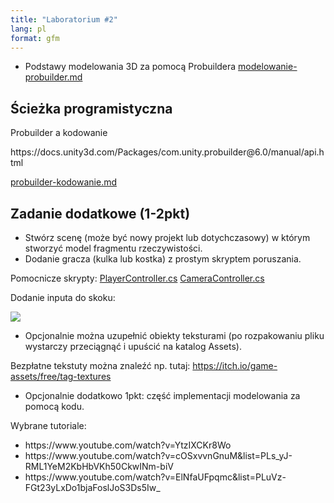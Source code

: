 ```yaml
---
title: "Laboratorium #2"
lang: pl
format: gfm
---
```



-   Podstawy modelowania 3D za pomocą Probuildera [modelowanie-probuilder.md](modelowanie-probuilder.md)

## Ścieżka programistyczna

Probuilder a kodowanie

https://docs.unity3d.com/Packages/com.unity.probuilder@6.0/manual/api.html

[probuilder-kodowanie.md](probuilder-kodowanie.md)

## Zadanie dodatkowe (1-2pkt)

* Stwórz scenę (może być nowy projekt lub dotychczasowy) w którym stworzyć model fragmentu rzeczywistości.
* Dodanie gracza (kulka lub kostka) z prostym skryptem poruszania.

Pomocnicze skrypty: [PlayerController.cs](PlayerController.cs) [CameraController.cs](CameraController.cs)

Dodanie inputa do skoku:

![](images/p11.png)

* Opcjonalnie można uzupełnić obiekty teksturami (po rozpakowaniu pliku wystarczy przeciągnąć i upuścić na katalog Assets).

Bezpłatne tekstuty można znaleźć np. tutaj: <https://itch.io/game-assets/free/tag-textures>

* Opcjonalnie dodatkowo 1pkt: część implementacji modelowania za pomocą kodu.

Wybrane tutoriale:

* https://www.youtube.com/watch?v=YtzIXCKr8Wo
* https://www.youtube.com/watch?v=cOSxvvnGnuM&list=PLs_yJ-RML1YeM2KbHbVKh50CkwINm-biV
* https://www.youtube.com/watch?v=ElNfaUFpqmc&list=PLuVz-FGt23yLxDo1bjaFoslJoS3Ds5Iw_
